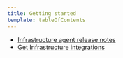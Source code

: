 ```yaml
---
title: Getting started
template: tableOfContents
---
```


* [Infrastructure agent release notes](/docs/infrastructure/new-relic-infrastructure/getting-started/infrastructure-agent-release-notes)
* [Get Infrastructure integrations](/docs/infrastructure/new-relic-infrastructure/getting-started/infrastructure-integrations)
